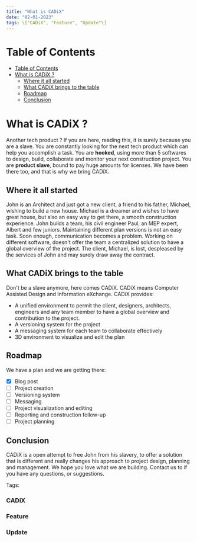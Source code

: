 ```yaml
---
title: "What is CADiX"
date: "02-01-2023"
tags: \["CADiX", "Feature", "Update"\]
---
```


<CustomImage src="https://github.com/monkeyK1n9/Cadix_Blogs/blob/main/images/intro-cadix.jpeg?raw=true" alt="intro-image" />

# Table of Contents
- [Table of Contents](#table-of-contents)
- [What is CADiX ?](#what-is-cadix)
    - [Where it all started](#where-it-all-started)
    - [What CADiX brings to the table](#what-cadix-brings-to-the-table)
    - [Roadmap](#roadmap)
    - [Conclusion](#Conclusion)

# What is CADiX ?

Another tech product ? If you are here, reading this, it is surely because you are a slave.
You are constantly looking for the next tech product which can help you accomplish a task.
You are **hooked**, using more than 5 softwares to design, build, collaborate and monitor your next construction project.
You are **product slave**, bound to pay huge amounts for licenses.
We have been there too, and that is why we bring CADiX.

## Where it all started
John is an Architect and just got a new client, a friend to his father, Michael, wishing to build a new house.
Michael is a dreamer and wishes to have great house, but also an easy way to get there, a smooth construction
experience. John builds a team, his civil engineer Paul, an MEP expert, Albert and few juniors.
Maintaining different plan versions is not an easy task. Soon enough, communication becomes a problem. Working on different software,
doesn't offer the team a centralized solution to have a global overview of the project.
The client, Michael, is lost, despleased by the services of John and may surely draw away the contract.

## What CADiX brings to the table

Don't be a slave anymore, here comes CADiX. CADiX means Computer Assisted Design and Information eXchange. CADiX provides:
- A unified environment to permit the client, designers, architects, engineers and any team member to have
a global overview and contribution to the project.
- A versioning system for the project
- A messaging system for each team to collaborate effectively
- 3D environment to visualize and edit the plan

## Roadmap

We have a plan and we are getting there:
- [x] Blog post
- [ ] Project creation
- [ ] Versioning system
- [ ] Messaging
- [ ] Project visualization and editing
- [ ] Reporting and construction follow-up
- [ ] Project planning

## Conclusion

CADiX is a open attempt to free John from his slavery, to offer a solution that is different and really changes
his approach to project design, planning and management. We hope you love what we are building. Contact us to
if you have any questions, or suggestions.

Tags:
### CADiX
### Feature 
### Update
